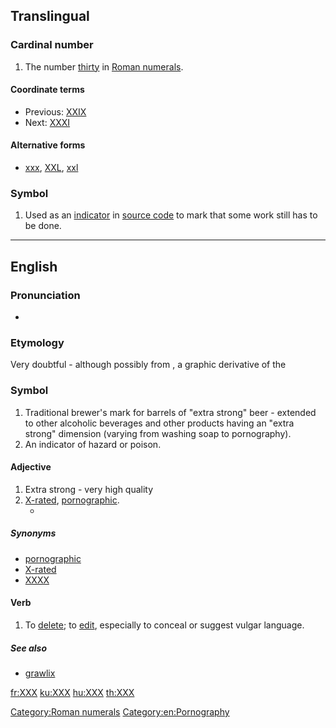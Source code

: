 {{also|xxx|.xxx}}
==Translingual==

===Cardinal number===
{{head|mul}}

# The number [[thirty]] in [[Roman numerals]].

====Coordinate terms====
* Previous: [[XXIX]]
* Next: [[XXXI]]

====Alternative forms====
* [[xxx]], [[XXL]], [[xxl]]

===Symbol===
{{head|mul|symbol}}

# {{context|computing|lang=mul}} Used as an [[indicator]] in [[source code]] to mark that some work still has to be done.

[[Category:Roman numerals]]

----

==English==

===Pronunciation===
* {{IPA|[ʔɛksʔɛksʔɛks]|lang=en}}

===Etymology===
Very doubtful - although possibly from {{term|X}}, a graphic derivative of the {{term|skull and crossbones||indicator of death}}

===Symbol===
{{head|en}}

# Traditional brewer's mark for barrels of "extra strong" beer - extended to other alcoholic beverages and other products having an "extra strong" dimension (varying from washing soap to pornography).
# An indicator of hazard or poison.
====Adjective====
{{en-adj}}

# Extra strong - very high quality
# [[X-rated]], [[pornographic]].
#* {{quote-news
|year=2012
|date=April 19
|author=Josh Halliday
|title=Free speech haven or lawless cesspool – can the internet be civilised?
|work=the Guardian
|url=http://www.guardian.co.uk/technology/2012/apr/19/free-speech-haven-lawless-cesspool
|page=
|passage=Other global taboos, such as sex and suicide, manifest themselves widely online, with websites offering suicide guides and Hot '''XXX''' Action seconds away at the click of a button. The UK government will come under pressure to block access to pornographic websites this year when a committee of MPs publishes its report on protecting children online.}}

=====Synonyms=====
* [[pornographic]]
* [[X-rated]]
* [[XXXX]]

====Verb====
{{en-verb|XXX|es}}

# To [[delete]]; to [[edit]], especially to conceal or suggest vulgar language.
=====See also=====
* [[grawlix]]
[[Category:en:Pornography]]

[[fr:XXX]]
[[ku:XXX]]
[[hu:XXX]]
[[th:XXX]]